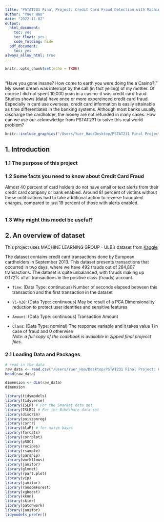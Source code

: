 ```yaml
---
title: "PSTAT231 Final Project: Credit Card Fraud Detection with Machine Learning"
author: "Yuer Hao"
date: "2022-11-02"
output:
  html_document:
    toc: yes
    toc_float: yes
    code_folding: hide
  pdf_document:
    toc: yes
always_allow_html: true
---
```


```r
knitr::opts_chunk$set(echo = TRUE)
```

\    
“Have you gone insane? How come to earth you were doing the a Casino?!" My sweet dream was interrupt by the call (in fact yelling) of my mother. Of course I did not spent 10,000 yuan in a casino--it was credit card fraud. Studies shows (data) have once or more expereinced credit card fraud. Especially in card use overseas, credit card information is easily attainable as time differentiates in the banking systems. Although most banks usually discharge the cardholder, the money are not refunded in many cases. How can we use our acknowledge from PSTAT231 to solve this real world problem?  
```r
knitr::include_graphics("/Users/Yuer_Hao/Desktop/PSTAT231 Final Project: Credit Card/Picture/Cover.jpg")
```

## 1. Introduction
### 1.1 The purpose of this project 

### 1.2 Some facts you need to know about Credit Card Fraud
Almost 40 percent of card holders do not have email or text alerts from their credit card company or bank enabled. Around 81 percent of victims without these notifications had to take additional action to reverse fraudulent charges, compared to just 19 percent of those with alerts enabled.

```r
```
### 1.3 Why might this model be useful?

## 2. An overview of dataset
This project uses MACHINE LEARNING GROUP - ULB's dataset from [Kaggle](<https://www.kaggle.com/datasets/mlg-ulb/creditcardfraud>)  

The dataset contains credit card transactions done by European cardholders in September 2013.
This dataset presents transactions that occurred in two days, where we have 492 frauds out of 284,807 transactions. The dataset is quite unbalanced, with frauds making up 0.172% of all transactions in the positive class (frauds) account.  

- `Time`: (Data Type: continuous) Number of seconds elapsed between this transaction and the first transaction in the dataset  

- `V1-V28`: (Data Type: continuous) May be result of a PCA Dimensionality reduction to protect user identities and sensitive features  

- `Amount`: (Data Type: continuous) Transaction Amount  

- `Class`: (Data Type: nominal) The response variable and it takes value 1 in case of fraud and 0 otherwise  
*Note: a full copy of the codebook is available in zipped final projecct files.*

### 2.1 Loading Data and Packages
```r
# read in the data
raw_data <- read.csv("/Users/Yuer_Hao/Desktop/PSTAT231 Final Project: Credit Card/data/creditcard.csv")
head(raw_data)
```
```r
dimension <- dim(raw_data)
dimension
```

```r
library(tidymodels)
library(tidyverse)
library(ISLR) # For the Smarket data set
library(ISLR2) # For the Bikeshare data set
library(discrim)
library(poissonreg)
library(corrr)
library(klaR) # for naive bayes
library(forcats)
library(corrplot)
library(pROC)
library(recipes)
library(rsample)
library(parsnip)
library(workflows)
library(janitor)
library(glmnet)
library(rpart.plot)
library(vip)
library(janitor)
library(randomForest)
library(xgboost)
library(kknn)
library(skimr)
library(patchwork)
library(janitor)
tidymodels_prefer()
```


